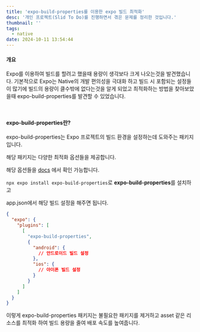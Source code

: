 ```yaml
---
title: 'expo-build-properties를 이용한 expo 빌드 최적화'
desc: '개인 프로젝트(Slid To Do)를 진행하면서 겪은 문제를 정리한 것입니다.'
thumbnail: ''
tags:
  - native
date: 2024-10-11 13:54:44
---
```


#### 개요
Expo를 이용하여 빌드를 할려고 했을때 용량이 생각보다 크게 나오는것을 발견했습니다.
기본적으로 Expo는 Native의 개발 편의성을 극대화 하고 빌드 시 포함되는 설정들이 많기에 빌드의 용량이 클수밖에 없다는것을 알게 되었고
최적화하는 방법을 찾아보았을때 expo-build-properties를 발견할 수 있었습니다.

<br/>

#### expo-build-properties란?

expo-build-properties는 Expo 프로젝트의 빌드 환경을 설정하는데 도와주는 패키지 입니다.

해당 패키지는 다양한 최적화 옵션들을 제공합니다.

해당 옵션들을 [docs](https://docs.expo.dev/versions/latest/sdk/build-properties/?redirected) 에서 확인 가능합니다.


`npx expo install expo-build-properties`로 **expo-build-properties**를 설치하고

app.json에서 해당 빌드 설정을 해주면 됩니다.
```json
{
  "expo": {
    "plugins": [
      [
        "expo-build-properties",
        {
          "android": {
            // 안드로이드 빌드 설정
          },
          "ios": {
            // 아이폰 빌드 설정
          }
        }
      ]
    ]
  }
}
```
이렇게 expo-build-properties 패키지는 불필요한 패키지를 제거하고 asset 같은 리소스를 최적화 하여 빌드 용량을 줄여 배포 속도를 높여줍니다.